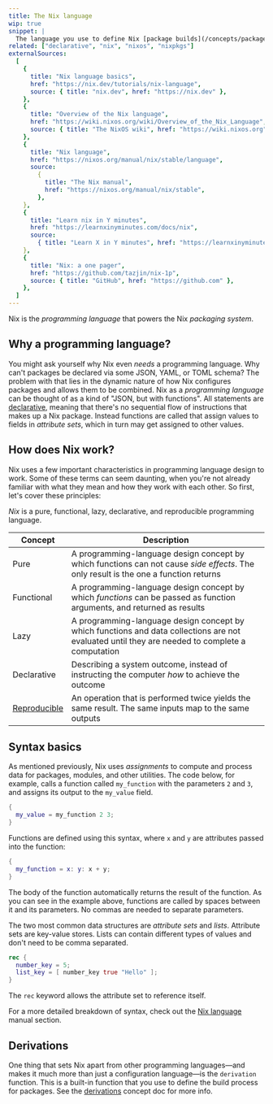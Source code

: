 ```yaml
---
title: The Nix language
wip: true
snippet: |
  The language you use to define Nix [package builds](/concepts/packages), [development environments](/concepts/dev-env), [NixOS configurations](/concepts/nixos), and more.
related: ["declarative", "nix", "nixos", "nixpkgs"]
externalSources:
  [
    {
      title: "Nix language basics",
      href: "https://nix.dev/tutorials/nix-language",
      source: { title: "nix.dev", href: "https://nix.dev" },
    },
    {
      title: "Overview of the Nix language",
      href: "https://wiki.nixos.org/wiki/Overview_of_the_Nix_Language",
      source: { title: "The NixOS wiki", href: "https://wiki.nixos.org" },
    },
    {
      title: "Nix language",
      href: "https://nixos.org/manual/nix/stable/language",
      source:
        {
          title: "The Nix manual",
          href: "https://nixos.org/manual/nix/stable",
        },
    },
    {
      title: "Learn nix in Y minutes",
      href: "https://learnxinyminutes.com/docs/nix",
      source:
        { title: "Learn X in Y minutes", href: "https://learnxinyminutes.com" },
    },
    {
      title: "Nix: a one pager",
      href: "https://github.com/tazjin/nix-1p",
      source: { title: "GitHub", href: "https://github.com" },
    },
  ]
---
```


Nix is the _programming language_ that powers the Nix _packaging system_.

## Why a programming language?

You might ask yourself why Nix even _needs_ a programming language.
Why can't packages be declared via some JSON, YAML, or TOML schema?
The problem with that lies in the dynamic nature of how Nix configures packages and allows them to be combined.
Nix as a _programming language_ can be thought of as a kind of "JSON, but with functions".
All statements are [declarative], meaning that there's no sequential flow of instructions that makes up a Nix package.
Instead functions are called that assign values to fields in _attribute sets_, which in turn may get assigned to other values.

## How does Nix work?

Nix uses a few important characteristics in programming language design to work.
Some of these terms can seem daunting, when you're not already familiar with what they mean and how they work with each other.
So first, let's cover these principles:

_Nix_ is a pure, functional, lazy, declarative, and reproducible programming language.

| Concept                                   | Description                                                                                                                                     |
| ----------------------------------------- | ----------------------------------------------------------------------------------------------------------------------------------------------- |
| Pure                                      | A programming-language design concept by which functions can not cause _side effects_. The only result is the one a function returns            |
| Functional                                | A programming-language design concept by which _functions_ can be passed as function arguments, and returned as results                         |
| Lazy                                      | A programming-language design concept by which functions and data collections are not evaluated until they are needed to complete a computation |
| Declarative                               | Describing a system outcome, instead of instructing the computer _how_ to achieve the outcome                                                   |
| [Reproducible](/concepts/reproducibility) | An operation that is performed twice yields the same result. The same inputs map to the same outputs                                            |

## Syntax basics

As mentioned previously, Nix uses _assignments_ to compute and process data for packages, modules, and other utilities.
The code below, for example, calls a function called `my_function` with the parameters `2` and `3`, and assigns its output to the `my_value` field.

```nix
{
  my_value = my_function 2 3;
}
```

Functions are defined using this syntax, where `x` and `y` are attributes passed into the function:

```nix
{
  my_function = x: y: x + y;
}
```

The body of the function automatically returns the result of the function.
As you can see in the example above, functions are called by spaces between it and its parameters.
No commas are needed to separate parameters.

The two most common data structures are _attribute sets_ and _lists_.
Attribute sets are key-value stores.
Lists can contain different types of values and don't need to be comma separated.

```nix
rec {
  number_key = 5;
  list_key = [ number_key true "Hello" ];
}
```

The `rec` keyword allows the attribute set to reference itself.

For a more detailed breakdown of syntax, check out the [Nix language](https://nixos.org/manual/nix/stable/language) manual section.

## Derivations

One thing that sets Nix apart from other programming languages&mdash;and makes it much more than just a configuration language&mdash;is the `derivation` function.
This is a built-in function that you use to define the build process for packages.
See the [derivations] concept doc for more info.

[declarative]: /concepts/declarative
[derivations]: /concepts/derivations
